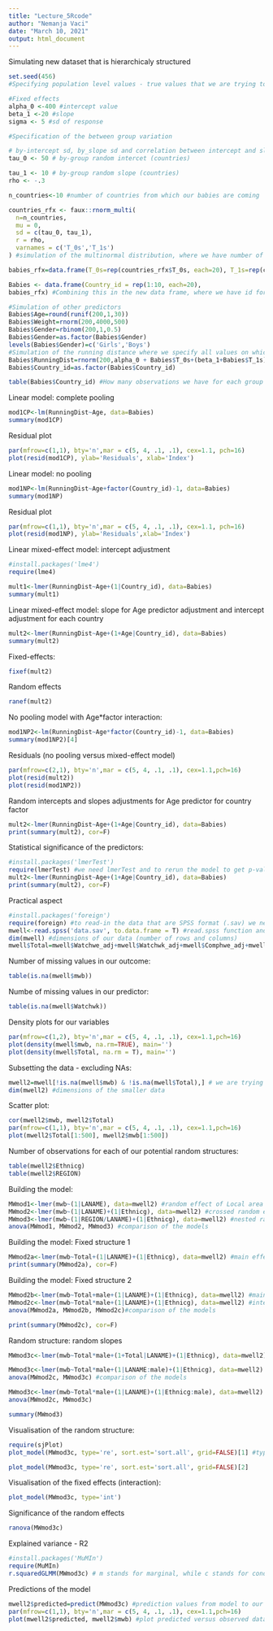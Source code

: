 ```yaml
---
title: "Lecture_5Rcode"
author: "Nemanja Vaci"
date: "March 10, 2021"
output: html_document
---
```


Simulating new dataset that is hierarchicaly structured

```r
set.seed(456)
#Specifying population level values - true values that we are trying to estimate 

#Fixed effects
alpha_0 <-400 #intercept value 
beta_1 <-20 #slope 
sigma <- 5 #sd of response

#Specification of the between group variation 

# by-intercept sd, by_slope sd and correlation between intercept and slope
tau_0 <- 50 # by-group random intercet (countries)

tau_1 <- 10 # by-group random slope (countries)
rho <- -.3

n_countries<-10 #number of countries from which our babies are coming

countries_rfx <- faux::rnorm_multi(
  n=n_countries,
  mu = 0,
  sd = c(tau_0, tau_1),
  r = rho,
  varnames = c('T_0s','T_1s')
) #simulation of the multinormal distribution, where we have number of values equal to our countries. Mean is at 0 while we have two SD values for our intercept and slope adjustments 

babies_rfx=data.frame(T_0s=rep(countries_rfx$T_0s, each=20), T_1s=rep(countries_rfx$T_1s, each=20)) # We are going to repeat this information 20 times for each value, as we would like to sample 20 babies from each country

Babies <- data.frame(Country_id = rep(1:10, each=20),
babies_rfx) #Combining this in the new data frame, where we have id for each country as a first variable

#Simulation of other predictors
Babies$Age=round(runif(200,1,30))
Babies$Weight=rnorm(200,4000,500)
Babies$Gender=rbinom(200,1,0.5)
Babies$Gender=as.factor(Babies$Gender)
levels(Babies$Gender)=c('Girls','Boys')
#Simulation of the running distance where we specify all values on which distance depends. We have alpha_0 - intercept + T_0S - adjustments for intercept (country-level differences) + (beta_1 - slope + T_1s - adjustments for slope (country-level differences))*Babies$Age - our predictor, sigma - standard deviation for our values) 
Babies$RunningDist=rnorm(200,alpha_0 + Babies$T_0s+(beta_1+Babies$T_1s)*Babies$Age, sigma)
Babies$Country_id=as.factor(Babies$Country_id)
```

```r
table(Babies$Country_id) #How many observations we have for each group
```

Linear model: complete pooling

```r
mod1CP<-lm(RunningDist~Age, data=Babies)
summary(mod1CP)
```

Residual plot

```r
par(mfrow=c(1,1), bty='n',mar = c(5, 4, .1, .1), cex=1.1, pch=16)
plot(resid(mod1CP), ylab='Residuals', xlab='Index')
```

Linear model: no pooling

```r
mod1NP<-lm(RunningDist~Age+factor(Country_id)-1, data=Babies)
summary(mod1NP)
```

Residual plot

```r
par(mfrow=c(1,1), bty='n',mar = c(5, 4, .1, .1), cex=1.1, pch=16)
plot(resid(mod1NP), ylab='Residuals',xlab='Index')
```

Linear mixed-effect model: intercept adjustment

```r
#install.packages('lme4')
require(lme4)

mult1<-lmer(RunningDist~Age+(1|Country_id), data=Babies) 
summary(mult1)
```

Linear mixed-effect model: slope for Age predictor adjustment and intercept adjustment for each country

```r
mult2<-lmer(RunningDist~Age+(1+Age|Country_id), data=Babies)
summary(mult2)
```

Fixed-effects:

```r
fixef(mult2)
```

Random effects 

```r
ranef(mult2)
```

No pooling model with Age*factor interaction:

```r
mod1NP2<-lm(RunningDist~Age*factor(Country_id)-1, data=Babies)
summary(mod1NP2)[4]
```

Residuals (no pooling versus mixed-effect model)

```r
par(mfrow=c(2,1), bty='n',mar = c(5, 4, .1, .1), cex=1.1,pch=16)
plot(resid(mult2))
plot(resid(mod1NP2))
```

Random intercepts and slopes adjustments for Age predictor for country factor

```r
mult2<-lmer(RunningDist~Age+(1+Age|Country_id), data=Babies)
print(summary(mult2), cor=F)
```

Statistical significance of the predictors: 

```r
#install.packages('lmerTest')
require(lmerTest) #we need lmerTest and to rerun the model to get p-values
mult2<-lmer(RunningDist~Age+(1+Age|Country_id), data=Babies)
print(summary(mult2), cor=F)
```

Practical aspect

```r
#install.packages('foreign')
require(foreign) #to read-in the data that are SPSS format (.sav) we need foreign package
mwell<-read.spss('data.sav', to.data.frame = T) #read.spss function and we specify that we should read it as a data frame
dim(mwell) #dimensions of our data (number of rows and columns)
mwell$Total=mwell$Watchwe_adj+mwell$Watchwk_adj+mwell$Comphwe_adj+mwell$Comphwk_adj+mwell$Smartwe_adj+mwell$Smartwk_adj #total amount of time spent watching screen in a week
```

Number of missing values in our outcome:

```r
table(is.na(mwell$mwb))
```

Numbe of missing values in our predictor:

```r
table(is.na(mwell$Watchwk))
```

Density plots for our variables

```r
par(mfrow=c(1,2), bty='n',mar = c(5, 4, .1, .1), cex=1.1,pch=16)
plot(density(mwell$mwb, na.rm=TRUE), main='')
plot(density(mwell$Total, na.rm = T), main='')
```

Subsetting the data - excluding NAs:

```r
mwell2=mwell[!is.na(mwell$mwb) & !is.na(mwell$Total),] # we are trying to subset our data frame and take only values that are not NAs. is.na is a boolean function that tells us whether one row is NA or not (TRUE or FALSE). !is.na indicates that we do not want TRUE na.values. We also have a logical parameter & that combines two conditions !is.na(outcome) & !is.na(predictor). Finally, we would like to filter our dataset by row and exclude all the rows that have either TRUE value in our predictor or our outcome. Therefore, we are looking at rows mwell[function goes here,] instead of mwell[,function goes here ] which would look at columns 
dim(mwell2) #dimensions of the smaller data
```

Scatter plot:

```r
cor(mwell2$mwb, mwell2$Total)
par(mfrow=c(1,1), bty='n',mar = c(5, 4, .1, .1), cex=1.1,pch=16)
plot(mwell2$Total[1:500], mwell2$mwb[1:500])
```

Number of observations for each of our potential random structures:

```r
table(mwell2$Ethnicg)
table(mwell2$REGION)
```

Building the model: 

```r
MWmod1<-lmer(mwb~(1|LANAME), data=mwell2) #random effect of Local area
MWmod2<-lmer(mwb~(1|LANAME)+(1|Ethnicg), data=mwell2) #crossed random effects of local area and ethnicity
MWmod3<-lmer(mwb~(1|REGION/LANAME)+(1|Ethnicg), data=mwell2) #nested random effect of local area that is nested in region and crossed with ethnicity
anova(MWmod1, MWmod2, MWmod3) #comparison of the models
```

Building the model: Fixed structure 1

```r
MWmod2a<-lmer(mwb~Total+(1|LANAME)+(1|Ethnicg), data=mwell2) #main effect of total
print(summary(MWmod2a), cor=F)
```

Building the model: Fixed structure 2

```r
MWmod2b<-lmer(mwb~Total+male+(1|LANAME)+(1|Ethnicg), data=mwell2) #main effect of total and main effect of sex
MWmod2c<-lmer(mwb~Total*male+(1|LANAME)+(1|Ethnicg), data=mwell2) #interaction between total and sex
anova(MWmod2a, MWmod2b, MWmod2c)#comparison of the models 
```

```r
print(summary(MWmod2c), cor=F)
```

Random structure: random slopes

```r
MWmod3c<-lmer(mwb~Total*male+(1+Total|LANAME)+(1|Ethnicg), data=mwell2) #random slopes for total predictor for Local area and intercept for local area 
```

```r
MWmod3c<-lmer(mwb~Total*male+(1|LANAME:male)+(1|Ethnicg), data=mwell2) #random intercept for unique combination between local area and sex 
anova(MWmod2c, MWmod3c) #comparison of the models
```

```r
MWmod3c<-lmer(mwb~Total*male+(1|LANAME)+(1|Ethnicg:male), data=mwell2) #random intercepts for unique combination between Ethnicity and sex
anova(MWmod2c, MWmod3c)
```

```r
summary(MWmod3)
```

Visualisation of the random structure:

```r
require(sjPlot)
plot_model(MWmod3c, type='re', sort.est='sort.all', grid=FALSE)[1] #type='re' gives us random adjustments, while [1] indicates that we want only first plot
```

```r
plot_model(MWmod3c, type='re', sort.est='sort.all', grid=FALSE)[2]
```

Visualisation of the fixed effects (interaction): 

```r
plot_model(MWmod3c, type='int')
```

Significance of the random effects

```r
ranova(MWmod3c)
```

Explained variance - R2

```r
#install.packages('MuMIn')
require(MuMIn)
r.squaredGLMM(MWmod3c) # m stands for marginal, while c stands for conditional. Marginal is approximation of the explained variance by fixed-effect structure, while conditional is with both fixed and random-effect structure
```

Predictions of the model

```r
mwell2$predicted=predict(MWmod3c) #prediction values from model to our train dataset
par(mfrow=c(1,1), bty='n',mar = c(5, 4, .1, .1), cex=1.1,pch=16)
plot(mwell2$predicted, mwell2$mwb) #plot predicted versus observed data points
```

